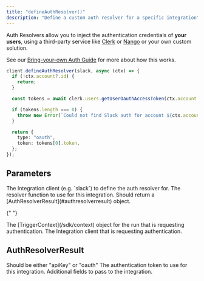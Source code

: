 ```yaml
---
title: "defineAuthResolver()"
description: "Define a custom auth resolver for a specific integration"
---
```


<Snippet file="v2-deprecation-warning.mdx" />

Auth Resolvers allow you to inject the authentication credentials of **your users**, using a third-party service like [Clerk](https://clerk.com/) or [Nango](https://www.nango.dev/) or your own custom solution.

See our [Bring-your-own Auth Guide](/documentation/guides/using-integrations-byo-auth) for more about how this works.

<RequestExample>

```ts example
client.defineAuthResolver(slack, async (ctx) => {
  if (!ctx.account?.id) {
    return;
  }

  const tokens = await clerk.users.getUserOauthAccessToken(ctx.account.id, "oauth_slack");

  if (tokens.length === 0) {
    throw new Error(`Could not find Slack auth for account ${ctx.account.id}`);
  }

  return {
    type: "oauth",
    token: tokens[0].token,
  };
});
```

</RequestExample>

## Parameters

<ParamField body="integration" type="TriggerIntegration" required>
  The Integration client (e.g. `slack`) to define the auth resolver for.
</ParamField>

<ParamField body="resolver" type="AuthResolver" required>
  The resolver function to use for this integration. Should return a [AuthResolverResult](#authresolverresult) object.

{" "}

<Expandable title="arguments" defaultOpen>
  <ParamField body="ctx" type="TriggerContext" required>
    The [TriggerContext](/sdk/context) object for the run that is requesting authentication.
  </ParamField>
  <ParamField body="integration" type="TriggerIntegration">
    The Integration client that is requesting authentication.
  </ParamField>
</Expandable>

</ParamField>

## AuthResolverResult

<ParamField body="type" type="string" required>
  Should be either "apiKey" or "oauth"
</ParamField>

<ParamField body="token" type="string" required>
  The authentication token to use for this integration.
</ParamField>

<ParamField body="additionalFields" type="Record<string, string>">
  Additional fields to pass to the integration.
</ParamField>
